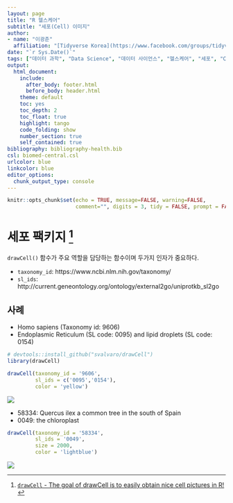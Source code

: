 ```yaml
---
layout: page
title: "R 헬스케어"
subtitle: "세포(Cell) 이미지"
author:
- name: "이광춘"
  affiliation: "[Tidyverse Korea](https://www.facebook.com/groups/tidyverse/)"
date: "`r Sys.Date()`"
tags: ["데이터 과학", "Data Science", "데이터 사이언스", "헬스케어", "세포", "Cell"]
output:
  html_document: 
    include:
      after_body: footer.html
      before_body: header.html
    theme: default
    toc: yes
    toc_depth: 2
    toc_float: true
    highlight: tango
    code_folding: show
    number_section: true
    self_contained: true
bibliography: bibliography-health.bib
csl: biomed-central.csl
urlcolor: blue
linkcolor: blue
editor_options: 
  chunk_output_type: console
---
```


```r
knitr::opts_chunk$set(echo = TRUE, message=FALSE, warning=FALSE,
                      comment="", digits = 3, tidy = FALSE, prompt = FALSE, fig.align = 'center')

```


# 세포 팩키지 [^cell-pkg] {#cell-pkg}

[^cell-pkg]: [`drawCell` - The goal of drawCell is to easily obtain nice cell pictures in R!](https://github.com/svalvaro/drawCell)

`drawCell()` 함수가 주요 역할을 담당하는 함수이며 두가지 인자가 중요하다.

- `taxonomy_id`: https://www.ncbi.nlm.nih.gov/taxonomy/
- `sl_ids`: http://current.geneontology.org/ontology/external2go/uniprotkb_sl2go

## 사례 {#case-study}

- Homo sapiens (Taxonomy id: 9606)
- Endoplasmic Reticulum (SL code: 0095) and lipid droplets (SL code: 0154)

```r
# devtools::install_github("svalvaro/drawCell")
library(drawCell)

drawCell(taxonomy_id = '9606', 
         sl_ids = c('0095','0154'), 
         color = 'yellow')
```

![](fig/cell-case-one.png)

- 58334: Quercus ilex a common tree in the south of Spain
- 0049: the chloroplast

```r
drawCell(taxonomy_id = '58334',
         sl_ids = '0049',
         size = 2000,
         color = 'lightblue')
```

![](fig/cell-case-two.png)

